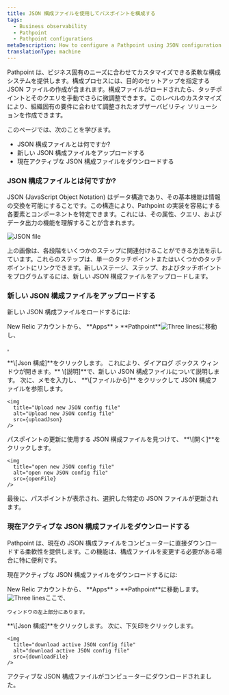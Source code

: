 ```yaml
---
title: JSON 構成ファイルを使用してパスポイントを構成する
tags:
  - Business observability
  - Pathpoint
  - Pathpoint configurations
metaDescription: How to configure a Pathpoint using JSON configuration file.
translationType: machine
---
```







Pathpoint は、ビジネス固有のニーズに合わせてカスタマイズできる柔軟な構成システムを提供します。構成プロセスには、目的のセットアップを指定する JSON ファイルの作成が含まれます。構成ファイルがロードされたら、タッチポイントとそのクエリを手動でさらに微調整できます。このレベルのカスタマイズにより、組織固有の要件に合わせて調整されたオブザーバビリティ ソリューションを作成できます。

このページでは、次のことを学びます。

* JSON 構成ファイルとは何ですか?
* 新しい JSON 構成ファイルをアップロードする
* 現在アクティブな JSON 構成ファイルをダウンロードする

### JSON 構成ファイルとは何ですか?

JSON (JavaScript Object Notation) はデータ構造であり、その基本機能は情報の交換を可能にすることです。この構造により、Pathpoint の実装を容易にする各要素とコンポーネントを特定できます。これには、その属性、クエリ、およびデータ出力の機能を理解することが含まれます。

<img
  title="JSON file"
  alt="JSON file"
  src={jsonfile}
/>

上の画像は、各段階をいくつかのステップに関連付けることができる方法を示しています。これらのステップは、単一のタッチポイントまたはいくつかのタッチポイントにリンクできます。新しいステージ、ステップ、およびタッチポイントをプログラムするには、新しい JSON 構成ファイルをアップロードします。

### 新しい JSON 構成ファイルをアップロードする

新しい JSON 構成ファイルをロードするには:

<Steps>
  <Step>
    New Relic アカウントから、 **Apps** > **Pathpoint**<img src={threeLines} class="inline" style={{height: "30px", width: "30px"}} alt="Three lines" title="Three lines">に移動し、</img>

    。

  </Step>

  <Step>
    **\[Json 構成]**をクリックします。

  </Step>

  <Step>
    これにより、ダイアログ ボックス ウィンドウが開きます。** \[説明]**で、新しい JSON 構成ファイルについて説明します。 次に、メモを入力し、 **\[ファイルから]** をクリックして JSON 構成ファイルを参照します。

    <img
      title="Upload new JSON config file"
      alt="Upload new JSON config file"
      src={uploadJson}
    />
  </Step>

  <Step>
    パスポイントの更新に使用する JSON 構成ファイルを見つけて、 **\[開く]**をクリックします。

    <img
      title="open new JSON config file"
      alt="open new JSON config file"
      src={openFile}
    />
  </Step>

  最後に、パスポイントが表示され、選択した特定の JSON ファイルが更新されます。
</Steps>

### 現在アクティブな JSON 構成ファイルをダウンロードする

Pathpoint は、現在の JSON 構成ファイルをコンピューターに直接ダウンロードする柔軟性を提供します。この機能は、構成ファイルを変更する必要がある場合に特に便利です。

現在アクティブな JSON 構成ファイルをダウンロードするには:

<Steps>
  <Step>
    New Relic アカウントから、 **Apps** > **Pathpoint**に移動します。 <img src={threeLines} class="inline" style={{height: "30px", width: "30px"}} alt="Three lines" title="Three lines">ここで、</img>

    ウィンドウの左上部分にあります。

  </Step>

  <Step>
    **\[Json 構成]**をクリックします。

  </Step>

  <Step>
    次に、下矢印をクリックします。

    <img
      title="download active JSON config file"
      alt="download active JSON config file"
      src={downloadFile}
    />
  </Step>

  アクティブな JSON 構成ファイルがコンピューターにダウンロードされました。
</Steps>